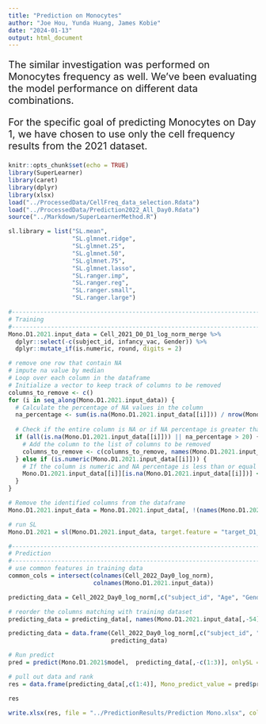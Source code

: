 ```yaml
---
title: "Prediction on Monocytes"
author: "Joe Hou, Yunda Huang, James Kobie"
date: "2024-01-13"
output: html_document
---
```


<div style="font-size:20px;">
The similar investigation was performed on Monocytes frequency as well. We've been evaluating the model performance on different data combinations. 

For the specific goal of predicting Monocytes on Day 1, we have chosen to use only the cell frequency results from the 2021 dataset. 
</div>


```r
knitr::opts_chunk$set(echo = TRUE)
library(SuperLearner)
library(caret)
library(dplyr)
library(xlsx)
load("../ProcessedData/CellFreq_data_selection.Rdata")
load("../ProcessedData/Prediction2022_All_Day0.Rdata")
source("../Markdown/SuperLearnerMethod.R")
```

```r
sl.library = list("SL.mean",
                  "SL.glmnet.ridge",
                  "SL.glmnet.25",
                  "SL.glmnet.50",
                  "SL.glmnet.75",
                  "SL.glmnet.lasso",
                  "SL.ranger.imp",
                  "SL.ranger.reg",
                  "SL.ranger.small",
                  "SL.ranger.large")

#-----------------------------------------------------------------------------#
# Training
#-----------------------------------------------------------------------------#
Mono.D1.2021.input_data = Cell_2021_D0_D1_log_norm_merge %>%
  dplyr::select(-c(subject_id, infancy_vac, Gender)) %>%
  dplyr::mutate_if(is.numeric, round, digits = 2)

# remove one row that contain NA
# impute na value by median
# Loop over each column in the dataframe
# Initialize a vector to keep track of columns to be removed
columns_to_remove <- c()
for (i in seq_along(Mono.D1.2021.input_data)) {
  # Calculate the percentage of NA values in the column
  na_percentage <- sum(is.na(Mono.D1.2021.input_data[[i]])) / nrow(Mono.D1.2021.input_data) * 100
  
  # Check if the entire column is NA or if NA percentage is greater than 20%
  if (all(is.na(Mono.D1.2021.input_data[[i]])) || na_percentage > 20) {
    # Add the column to the list of columns to be removed
    columns_to_remove <- c(columns_to_remove, names(Mono.D1.2021.input_data)[i])
  } else if (is.numeric(Mono.D1.2021.input_data[[i]])) {
    # If the column is numeric and NA percentage is less than or equal to 20%, replace NA with median
    Mono.D1.2021.input_data[[i]][is.na(Mono.D1.2021.input_data[[i]])] <- median(Mono.D1.2021.input_data[[i]], na.rm = TRUE)
  }
}

# Remove the identified columns from the dataframe
Mono.D1.2021.input_data = Mono.D1.2021.input_data[, !(names(Mono.D1.2021.input_data) %in% columns_to_remove)]

# run SL
Mono.D1.2021 = sl(Mono.D1.2021.input_data, target.feature = "target_D1_Mono", sl.library, cv.fold = 3)

#-----------------------------------------------------------------------------#
# Prediction
#-----------------------------------------------------------------------------#
# use common features in training data
common_cols = intersect(colnames(Cell_2022_Day0_log_norm), 
                        colnames(Mono.D1.2021.input_data))

predicting_data = Cell_2022_Day0_log_norm[,c("subject_id", "Age", "Gender", "infancy_vac", common_cols)]

# reorder the columns matching with training dataset
predicting_data = predicting_data[, names(Mono.D1.2021.input_data[,-54])]

predicting_data = data.frame(Cell_2022_Day0_log_norm[,c("subject_id", "Gender", "infancy_vac")], 
                             predicting_data)

# Run predict
pred = predict(Mono.D1.2021$model,  predicting_data[,-c(1:3)], onlySL = TRUE)

# pull out data and rank
res = data.frame(predicting_data[,c(1:4)], Mono_predict_value = pred$pred, Mono_Rank = rank(-pred$pred))

res

write.xlsx(res, file = "../PredictionResults/Prediction Mono.xlsx", col.names = TRUE, row.names = FALSE)

```